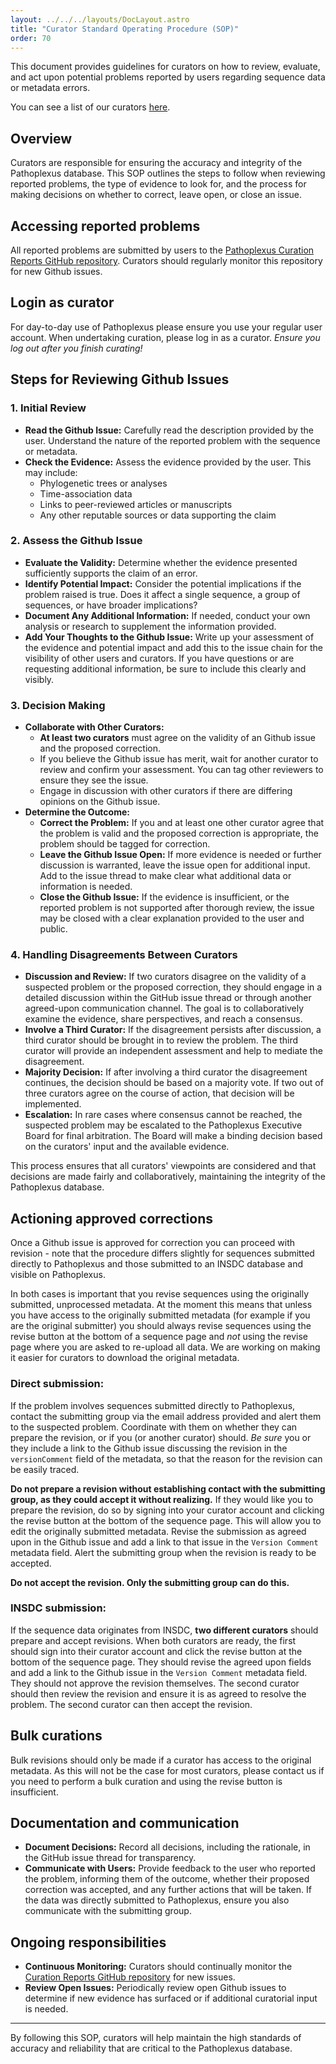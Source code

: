 ```yaml
---
layout: ../../../layouts/DocLayout.astro
title: "Curator Standard Operating Procedure (SOP)"
order: 70
---
```


This document provides guidelines for curators on how to review, evaluate, and act upon potential problems reported by users regarding sequence data or metadata errors.

You can see a list of our curators [here](/about/development-team#curators).

## Overview

Curators are responsible for ensuring the accuracy and integrity of the Pathoplexus database. This SOP outlines the steps to follow when reviewing reported problems, the type of evidence to look for, and the process for making decisions on whether to correct, leave open, or close an issue.

## Accessing reported problems

All reported problems are submitted by users to the [Pathoplexus Curation Reports GitHub repository](https://github.com/pathoplexus/curation_reports). Curators should regularly monitor this repository for new Github issues.

## Login as curator

For day-to-day use of Pathoplexus please ensure you use your regular user account. When undertaking curation, please log in as a curator. _Ensure you log out after you finish curating!_

## Steps for Reviewing Github Issues

### 1. **Initial Review**

- **Read the Github Issue:** Carefully read the description provided by the user. Understand the nature of the reported problem with the sequence or metadata.
- **Check the Evidence:** Assess the evidence provided by the user. This may include:
  - Phylogenetic trees or analyses
  - Time-association data
  - Links to peer-reviewed articles or manuscripts
  - Any other reputable sources or data supporting the claim

### 2. **Assess the Github Issue**

- **Evaluate the Validity:** Determine whether the evidence presented sufficiently supports the claim of an error.
- **Identify Potential Impact:** Consider the potential implications if the problem raised is true. Does it affect a single sequence, a group of sequences, or have broader implications?
- **Document Any Additional Information:** If needed, conduct your own analysis or research to supplement the information provided.
- **Add Your Thoughts to the Github Issue:** Write up your assessment of the evidence and potential impact and add this to the issue chain for the visibility of other users and curators. If you have questions or are requesting additional information, be sure to include this clearly and visibly.

### 3. **Decision Making**

- **Collaborate with Other Curators:**
  - **At least two curators** must agree on the validity of an Github issue and the proposed correction.
  - If you believe the Github issue has merit, wait for another curator to review and confirm your assessment. You can tag other reviewers to ensure they see the issue.
  - Engage in discussion with other curators if there are differing opinions on the Github issue.
- **Determine the Outcome:**
  - **Correct the Problem:** If you and at least one other curator agree that the problem is valid and the proposed correction is appropriate, the problem should be tagged for correction.
  - **Leave the Github Issue Open:** If more evidence is needed or further discussion is warranted, leave the issue open for additional input. Add to the issue thread to make clear what additional data or information is needed.
  - **Close the Github Issue:** If the evidence is insufficient, or the reported problem is not supported after thorough review, the issue may be closed with a clear explanation provided to the user and public.

### 4. **Handling Disagreements Between Curators**

- **Discussion and Review:** If two curators disagree on the validity of a suspected problem or the proposed correction, they should engage in a detailed discussion within the GitHub issue thread or through another agreed-upon communication channel. The goal is to collaboratively examine the evidence, share perspectives, and reach a consensus.
- **Involve a Third Curator:** If the disagreement persists after discussion, a third curator should be brought in to review the problem. The third curator will provide an independent assessment and help to mediate the disagreement.
- **Majority Decision:** If after involving a third curator the disagreement continues, the decision should be based on a majority vote. If two out of three curators agree on the course of action, that decision will be implemented.
- **Escalation:** In rare cases where consensus cannot be reached, the suspected problem may be escalated to the Pathoplexus Executive Board for final arbitration. The Board will make a binding decision based on the curators' input and the available evidence.

This process ensures that all curators' viewpoints are considered and that decisions are made fairly and collaboratively, maintaining the integrity of the Pathoplexus database.

## Actioning approved corrections

Once a Github issue is approved for correction you can proceed with revision - note that the procedure differs slightly for sequences submitted directly to Pathoplexus and those submitted to an INSDC database and visible on Pathoplexus.

In both cases is important that you revise sequences using the originally submitted, unprocessed metadata. At the moment this means that unless you have access to the originally submitted metadata (for example if you are the original submitter) you should always revise sequences using the revise button at the bottom of a sequence page and _not_ using the revise page where you are asked to re-upload all data. We are working on making it easier for curators to download the original metadata.

### Direct submission:

If the problem involves sequences submitted directly to Pathoplexus, contact the submitting group via the email address provided and alert them to the suspected problem. Coordinate with them on whether they can prepare the revision, or if you (or another curator) should. _Be sure_ you or they include a link to the Github issue discussing the revision in the `versionComment` field of the metadata, so that the reason for the revision can be easily traced.

**Do not prepare a revision without establishing contact with the submitting group, as they could accept it without realizing.** If they would like you to prepare the revision, do so by signing into your curator account and clicking the revise button at the bottom of the sequence page. This will allow you to edit the originally submitted metadata. Revise the submission as agreed upon in the Github issue and add a link to that issue in the `Version Comment` metadata field. Alert the submitting group when the revision is ready to be accepted.

**Do not accept the revision. Only the submitting group can do this.**

### INSDC submission:

If the sequence data originates from INSDC, **two different curators** should prepare and accept revisions. When both curators are ready, the first should sign into their curator account and click the revise button at the bottom of the sequence page. They should revise the agreed upon fields and add a link to the Github issue in the `Version Comment` metadata field. They should not approve the revision themselves. The second curator should then review the revision and ensure it is as agreed to resolve the problem. The second curator can then accept the revision.

## Bulk curations

Bulk revisions should only be made if a curator has access to the original metadata. As this will not be the case for most curators, please contact us if you need to perform a bulk curation and using the revise button is insufficient.

## Documentation and communication

- **Document Decisions:** Record all decisions, including the rationale, in the GitHub issue thread for transparency.
- **Communicate with Users:** Provide feedback to the user who reported the problem, informing them of the outcome, whether their proposed correction was accepted, and any further actions that will be taken. If the data was directly submitted to Pathoplexus, ensure you also communicate with the submitting group.

## Ongoing responsibilities

- **Continuous Monitoring:** Curators should continually monitor the [Curation Reports GitHub repository](https://github.com/pathoplexus/curation_reports) for new issues.
- **Review Open Issues:** Periodically review open Github issues to determine if new evidence has surfaced or if additional curatorial input is needed.

---

By following this SOP, curators will help maintain the high standards of accuracy and reliability that are critical to the Pathoplexus database.
